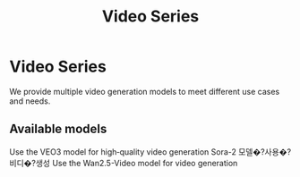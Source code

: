 ﻿---
title: "Video Series"
description: "Video generation API series"
icon: "video"
---

# Video Series

We provide multiple video generation models to meet different use cases and needs.

## Available models

<CardGroup cols={2}>
  <Card title="VEO3" icon="video" href="/en/api-reference/videos/veo3">
    Use the VEO3 model for high‑quality video generation
  </Card>
  <Card title="Sora-2" icon="video" href="/ko/api-reference/videos/sora-2">
    Sora-2 모델�?사용�?비디�?생성
  </Card>
  <Card title="Wan2.5-Video" icon="video" href="/en/api-reference/videos/wan2-5-video">
    Use the Wan2.5-Video model for video generation
  </Card>
</CardGroup>

